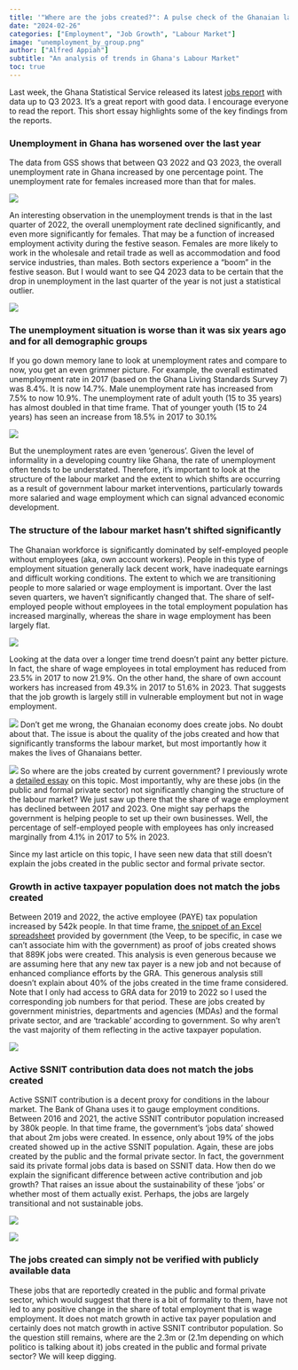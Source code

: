 ```yaml
---
title: '"Where are the jobs created?": A pulse check of the Ghanaian labour market'
date: "2024-02-26"
categories: ["Employment", "Job Growth", "Labour Market"]
image: "unemployment_by_group.png"
author: ["Alfred Appiah"]
subtitle: "An analysis of trends in Ghana's Labour Market"
toc: true
---
```


Last week, the Ghana Statistical Service released its latest [jobs report](https://statsghana.gov.gh/ahies/Slides%20and%20Manual%20for%20FES/2023_Quarter_Labour_Statistics_Bulletin_full_report.pdf) with data up to Q3 2023. It's a great report with good data. I encourage everyone to read the report. This short essay highlights some of the key findings from the reports. 


### Unemployment in Ghana has worsened over the last year

The data from GSS shows that between Q3 2022 and Q3 2023, the overall unemployment rate in Ghana increased by one percentage point. The unemployment rate for females increased more than that for males.

![](unemployment.png)

An interesting observation in the unemployment trends is that in the last quarter of 2022, the overall unemployment rate declined significantly, and even more significantly for females. That may be a function of increased employment activity during the festive season. Females are more likely to work in the wholesale and retail trade as well as accommodation and food service industries, than males. Both sectors experience a "boom" in the festive season. But I would want to see Q4 2023 data to be certain that the drop in unemployment in the last quarter of the year is not just a statistical outlier.      

![](employment_industry.png)

### The unemployment situation is worse than it was six years ago and for all demographic groups

If you go down memory lane to look at unemployment rates and compare to now, you get an even grimmer picture. For example, the overall estimated unemployment rate in 2017 (based on the Ghana Living Standards Survey 7) was 8.4%. It is now 14.7%. Male unemployment rate has increased from 7.5% to now 10.9%. The unemployment rate of adult youth (15 to 35 years) has almost doubled in that time frame. That of younger youth (15 to 24 years) has seen an increase from 18.5% in 2017 to 30.1%  

![](unemployment_by_group.png)

But the unemployment rates are even 'generous'. Given the level of informality in a developing country like Ghana, the rate of unemployment often tends to be understated. Therefore, it's important to look at the structure of the labour market and the extent to which shifts are occurring as a result of government labour market interventions, particularly towards more salaried and wage employment which can signal advanced economic development.  

### The structure of the labour market hasn't shifted significantly

The Ghanaian workforce is significantly dominated by self-employed people without employees (aka, own account workers). People in this type of employment situation generally lack decent work, have inadequate earnings and difficult working conditions. The extent to which we are transitioning people to more salaried or wage employment is important. Over the last seven quarters, we haven't significantly changed that. The share of self-employed people without employees in the total employment population has increased marginally, whereas the share in wage employment has been largely flat.  

![](sector_structure.png)

Looking at the data over a longer time trend doesn't paint any better picture. In fact, the share of wage employees in total employment has reduced from 23.5% in 2017 to now 21.9%. On the other hand, the share of own account workers has increased from 49.3% in 2017 to 51.6% in 2023. That suggests that the job growth is largely still in vulnerable employment but not in wage employment.  

![](structure_change.png)
Don't get me wrong, the Ghanaian economy does create jobs. No doubt about that. The issue is about the quality of the jobs created and how that significantly transforms the labour market, but most importantly how it makes the lives of Ghanaians better. 

![](sector_change.png)
So where are the jobs created by current government? I previously wrote a [detailed essay](https://alfredappiah.com/posts/2023-05-01-job-numbers/) on this topic. 
Most importantly, why are these jobs (in the public and formal private sector) not significantly changing the structure of the labour market? We just saw up there that the share of wage employment has declined between 2017 and 2023. One might say perhaps the government is helping people to set up their own businesses. Well, the percentage of self-employed people with employees has only increased marginally from 4.1% in 2017 to 5% in 2023.

Since my last article on this topic, I have seen new data that still doesn't explain the jobs created in the public sector and formal private sector.  

### Growth in active taxpayer population does not match the jobs created

Between 2019 and 2022, the active employee (PAYE) tax population increased by 542k people. In that time frame, [the snippet of an Excel spreadsheet](https://drive.google.com/file/d/12M2U_xEi5iRCN8WU8P9ZL8yjPIlUQRnk/view) provided by government (the Veep, to be specific, in case we can't associate him with the government) as proof of jobs created shows that 889K jobs were created. This analysis is even generous because we are assuming here that any new tax payer is a new job and not because of enhanced compliance efforts by the GRA. This generous analysis still doesn't explain about 40% of the jobs created in the time frame considered. Note that I only had access to GRA data for 2019 to 2022 so I used the corresponding job numbers for that period. These are jobs created by government ministries, departments and agencies (MDAs) and the formal private sector, and are 'trackable' according to government. So why aren't the vast majority of them reflecting in the active taxpayer population.  

![](gra_data.png)

### Active SSNIT contribution data does not match the jobs created

Active SSNIT contribution is a decent proxy for conditions in the labour market. The Bank of Ghana uses it to gauge employment conditions. Between 2016 and 2021, the active SSNIT contributor population increased by 380k people. In that time frame, the government's 'jobs data' showed that about 2m jobs were created. In essence, only about 19% of the jobs created showed up in the active SSNIT population. Again, these are jobs created by the public and the formal private sector. In fact, the government said its private formal jobs data is based on SSNIT data. How then do we explain the significant difference between active contribution and job growth? That raises an issue about the sustainability of these 'jobs' or whether most of them actually exist. Perhaps, the jobs are largely transitional and not sustainable jobs. 

![](ssnit_2020.png)

![](ssnit_2021.png)

### The jobs created can simply not be verified with publicly available data

These jobs that are reportedly created in the public and formal private sector, which would suggest that there is a bit of formality to them, have not led to any positive change in the share of total employment that is wage employment. It does not match growth in active tax payer population and certainly does not match growth in active SSNIT contributor population. So the question still remains, where are the 2.3m or (2.1m depending on which politico is talking about it) jobs created in the public and formal private sector? We will keep digging. 




